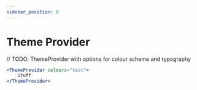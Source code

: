 ```yaml
---
sidebar_position: 0
---
```



# Theme Provider

// TODO: ThemeProvider with options for colour scheme and typography

```jsx title="foundation/ThemeProvider/ThemeProvider.tsx"
<ThemeProvider colours="test">
	Stuff
</ThemeProvider>
```